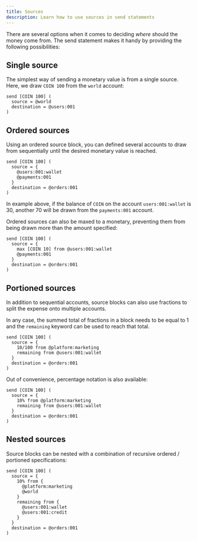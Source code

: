 ```yaml
---
title: Sources
description: Learn how to use sources in send statements
---
```


There are several options when it comes to deciding _where_ should the money come from. The send statement makes it handy by providing the following possibilities:

## Single source

The simplest way of sending a monetary value is from a single source. Here, we draw `COIN 100` from the `world` account:

```numscript
send [COIN 100] (
  source = @world
  destination = @users:001
)
```

## Ordered sources

Using an ordered source block, you can defined several accounts to draw from sequentially until the desired monetary value is reached.

```numscript
send [COIN 100] (
  source = {
    @users:001:wallet
    @payments:001
  }
  destination = @orders:001
)
```

In example above, if the balance of `COIN` on the account `users:001:wallet` is 30, another 70 will be drawn from the `payments:001` account.

Ordered sources can also be maxed to a monetary, preventing them from being drawn more than the amount specified:

```numscript
send [COIN 100] (
  source = {
    max [COIN 10] from @users:001:wallet
    @payments:001
  }
  destination = @orders:001
)
```

## Portioned sources

In addition to sequential accounts, source blocks can also use fractions to split the expense onto multiple accounts.

In any case, the summed total of fractions in a block needs to be equal to 1 and the `remaining` keyword can be used to reach that total.

```numscript
send [COIN 100] (
  source = {
    10/100 from @platform:marketing
    remaining from @users:001:wallet
  }
  destination = @orders:001
)
```

Out of convenience, percentage notation is also available:

```numscript
send [COIN 100] (
  source = {
    10% from @platform:marketing
    remaining from @users:001:wallet
  }
  destination = @orders:001
)
```

## Nested sources

Source blocks can be nested with a combination of recursive ordered / portioned specifications:

```numscript
send [COIN 100] (
  source = {
    10% from {
      @platform:marketing
      @world
    }
    remaining from {
      @users:001:wallet
      @users:001:credit
    }
  }
  destination = @orders:001
)
```

